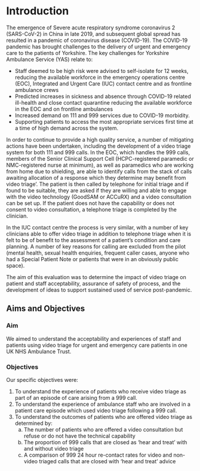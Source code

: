 # Introduction {-}


The emergence of Severe acute respiratory syndrome coronavirus 2 (SARS-CoV-2) in China in late 2019, and subsequent global spread has resulted in a pandemic of coronavirus disease (COVID-19). The COVID-19 pandemic has brought challenges to the delivery of urgent and emergency care to the patients of Yorkshire. The key challenges for Yorkshire Ambulance Service (YAS) relate to:

-	Staff deemed to be high risk were advised to self-isolate for 12 weeks, reducing the available workforce in the emergency operations centre (EOC), Integrated and Urgent Care (IUC) contact centre and as frontline ambulance crews
-	Predicted increases in sickness and absence through COVID-19 related ill-health and close contact quarantine reducing the available workforce in the EOC and on frontline ambulances
-	Increased demand on 111 and 999 services due to COVID-19 morbidity.
-	Supporting patients to access the most appropriate services first time at a time of high demand across the system.

In order to continue to provide a high quality service, a number of mitigating actions have been undertaken, including the development of a video triage system for both 111 and 999 calls. In the EOC, which handles the 999 calls, members of the Senior Clinical Support Cell (HCPC-registered paramedic or NMC-registered nurse at minimum), as well as paramedics who are working from home due to shielding, are able to identify calls from the stack of calls awaiting allocation of a response which they determine may benefit from video triage’. The patient is then called by telephone for initial triage and if found to be suitable, they are asked if they are willing and able to engage with the video technology (GoodSAM or ACCuRX) and a video consultation can be set up. If the patient does not have the capability or does not consent to video consultation, a telephone triage is completed by the clinician. 

In the IUC contact centre the process is very similar, with a number of key clinicians able to offer video triage in addition to telephone triage when it is felt to be of benefit to the assessment of a patient’s condition and care planning. A number of key reasons for calling are excluded from the pilot (mental health, sexual health enquiries, frequent caller cases, anyone who had a Special Patient Note or patients that were in an obviously public space). 

The aim of this evaluation was to determine the impact of video triage on patient and staff acceptability, assurance of safety of process, and the development of ideas to support sustained used of service post-pandemic. 

## Aims and Objectives

### Aim

We aimed to understand the acceptability and experiences of staff and patients using video triage for urgent and emergency care patients in one UK NHS Ambulance Trust.  

### Objectives

Our specific objectives were:

1.	To understand the experience of patients who receive video triage as part of an episode of care arising from a 999 call.
2.	To understand the experience of ambulance staff who are involved in a patient care episode which used video triage following a 999 call.
3.	To understand the outcomes of patients who are offered video triage as determined by:
    a.	The number of patients who are offered a video consultation but refuse or do not have the technical capability
    b.	The proportion of 999 calls that are closed as ‘hear and treat’ with and without video triage
    c.	A comparison of 999 24 hour re-contact rates for video and non-video triaged calls that are closed with ‘hear and treat’ advice


